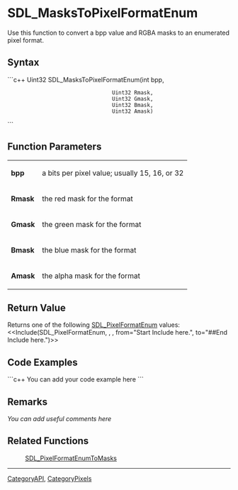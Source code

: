 <!-- pragma section-numbers off -->
<!-- pragma disable-camelcase -->

= SDL_MasksToPixelFormatEnum =
Use this function to convert a bpp value and RGBA masks to an enumerated pixel format.


== Syntax ==
```c++
Uint32 SDL_MasksToPixelFormatEnum(int    bpp,
                                  Uint32 Rmask,
                                  Uint32 Gmask,
                                  Uint32 Bmask,
                                  Uint32 Amask)
```

== Function Parameters ==
{|
|'''bpp'''
|a bits per pixel value; usually 15, 16, or 32
|-
|'''Rmask'''
|the red mask for the format
|-
|'''Gmask'''
|the green mask for the format
|-
|'''Bmask'''
|the blue mask for the format
|-
|'''Amask'''
|the alpha mask for the format
|}

== Return Value ==
Returns one of the following [[SDL_PixelFormatEnum]] values:
<<Include(SDL_PixelFormatEnum, , , from="Start Include here.", to="##End Include here.")>>

== Code Examples ==
```c++
You can add your code example here
```

== Remarks ==
''You can add useful comments here''

== Related Functions ==
:[[SDL_PixelFormatEnumToMasks]]

----
[[CategoryAPI]], [[CategoryPixels]]
